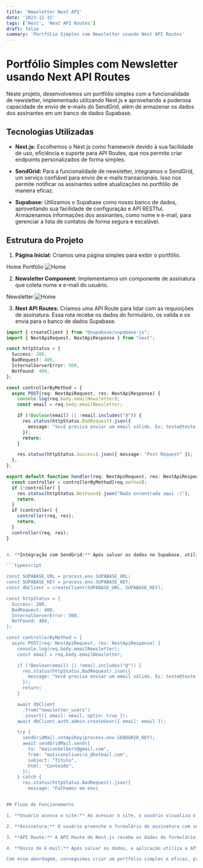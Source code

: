 ```yaml
---
title: 'Newsletter Next API'
date: '2023-12-15'
tags: ['Next', 'Next API Routes']
draft: false
summary: 'Portfólio Simples com Newsletter usando Next API Routes'
---
```


# Portfólio Simples com Newsletter usando Next API Routes

Neste projeto, desenvolvemos um portfólio simples com a funcionalidade de newsletter, implementado utilizando Next.js e aproveitando a poderosa capacidade de envio de e-mails do SendGrid, além de armazenar os dados dos assinantes em um banco de dados Supabase.

## Tecnologias Utilizadas

- **Next.js:** Escolhemos o Next.js como framework devido à sua facilidade de uso, eficiência e suporte para API Routes, que nos permite criar endpoints personalizados de forma simples.

- **SendGrid:** Para a funcionalidade de newsletter, integramos o SendGrid, um serviço confiável para envio de e-mails transacionais. Isso nos permite notificar os assinantes sobre atualizações no portfólio de maneira eficaz.

- **Supabase:** Utilizamos o Supabase como nosso banco de dados, aproveitando sua facilidade de configuração e API RESTful. Armazenamos informações dos assinantes, como nome e e-mail, para gerenciar a lista de contatos de forma segura e escalável.

## Estrutura do Projeto

1. **Página Inicial:** Criamos uma página simples para exibir o portfólio.

Home Portfólio
![Home](https://raw.githubusercontent.com/maicxn/Newsletter-nextAPI/main/_data/assets/newsletter.png)

2. **Newsletter Component:** Implementamos um componente de assinatura que coleta nome e e-mail do usuário.

Newsletter
![Home](https://raw.githubusercontent.com/maicxn/Newsletter-nextAPI/main/_data/assets/cadastro_email.png)

3. **Next API Routes:** Criamos uma API Route para lidar com as requisições de assinatura. Essa rota recebe os dados do formulário, os valida e os envia para o banco de dados Supabase.

````typescript
import { createClient } from "@supabase/supabase-js";
import { NextApiRequest, NextApiResponse } from "next";

const httpStatus = {
  Success: 200,
  BadRequest: 400,
  InternalServerError: 500,
  NotFound: 404,
};

const controllerByMethod = {
  async POST(req: NextApiRequest, res: NextApiResponse) {
    console.log(req.body.emailNewsletter);
    const email = req.body.emailNewsletter;

    if (!Boolean(email) || !email.includes("@")) {
      res.status(httpStatus.BadRequest).json({
        message: "Você precisa enviar um email válido. Ex: teste@teste.com ",
      });
      return;
    }

    res.status(httpStatus.Success).json({ message: "Post Request" });
  },
};

export default function handler(req: NextApiRequest, res: NextApiResponse) {
  const controller = controllerByMethod[req.method];
  if (!controller) {
    res.status(httpStatus.NotFound).json("Nada encontrado aqui :(");
    return;
  }
  if (controller) {
    controller(req, res);
    return;
  }
  controller(req, res);
}


4. **Integração com SendGrid:** Após salvar os dados no Supabase, utilizamos a API do SendGrid para enviar uma confirmação de assinatura para o e-mail do usuário.

```typescript

const SUPABASE_URL = process.env.SUPABASE_URL;
const SUPABASE_KEY = process.env.SUPABASE_KEY;
const dbClient = createClient(SUPABASE_URL, SUPABASE_KEY);

const httpStatus = {
  Success: 200,
  BadRequest: 400,
  InternalServerError: 500,
  NotFound: 404,
};

const controllerByMethod = {
  async POST(req: NextApiRequest, res: NextApiResponse) {
    console.log(req.body.emailNewsletter);
    const email = req.body.emailNewsletter;

    if (!Boolean(email) || !email.includes("@")) {
      res.status(httpStatus.BadRequest).json({
        message: "Você precisa enviar um email válido. Ex: teste@teste.com ",
      });
      return;
    }

    await dbClient
      .from("newsletter_users")
      .insert({ email: email, optin: true });
    await dbClient.auth.admin.createUser({ email: email });

    try {
      sendGridMail.setApiKey(process.env.SENDGRID_KEY);
      await sendGridMail.send({
        to: "maiconkelbert@gmail.com",
        from: "maiiconoliveira_@hotmail.com",
        subject: "Título",
        html: "Conteúdo",
      });
    } catch {
      res.status(httpStatus.BadRequest).json({
        message: "Falhamos em envi


## Fluxo de Funcionamento

1. **Usuário acessa o site:** Ao acessar o site, o usuário visualiza o portfólio e a opção de assinatura da newsletter.

2. **Assinatura:** O usuário preenche o formulário de assinatura com seu nome e e-mail.

3. **API Route:** A API Route do Next.js recebe os dados do formulário, valida-os e os salva no banco de dados Supabase.

4. **Envio de E-mail:** Após salvar os dados, a aplicação utiliza a API do SendGrid para enviar um e-mail de confirmação para o usuário, garantindo que a assinatura foi bem-sucedida.

Com essa abordagem, conseguimos criar um portfólio simples e eficaz, proporcionando aos usuários uma maneira fácil de se manterem atualizados sobre as últimas novidades e projetos.
````
